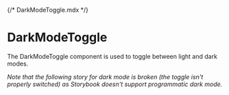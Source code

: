 {/* DarkModeToggle.mdx */}



<Meta of={DarkModeToggleStories} />

# DarkModeToggle

The DarkModeToggle component is used to toggle between light and dark modes.

_Note that the following story for dark mode is broken (the toggle isn't properly switched) as Storybook doesn't support programmatic dark mode._

<Stories />
